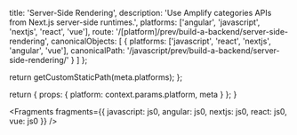 
  title: 'Server-Side Rendering',
  description: 'Use Amplify categories APIs from Next.js server-side runtimes.',
  platforms: ['angular', 'javascript', 'nextjs', 'react', 'vue'],
  route: '/[platform]/prev/build-a-backend/server-side-rendering',
  canonicalObjects: [
    {
      platforms: ['javascript', 'react', 'nextjs', 'angular', 'vue'],
      canonicalPath: '/javascript/prev/build-a-backend/server-side-rendering/'
    }
  ]
};

  return getCustomStaticPath(meta.platforms);
};

  return {
    props: {
      platform: context.params.platform,
      meta
    }
  };
}


<Fragments
  fragments={{
    javascript: js0,
    angular: js0,
    nextjs: js0,
    react: js0,
    vue: js0
  }}
/>
